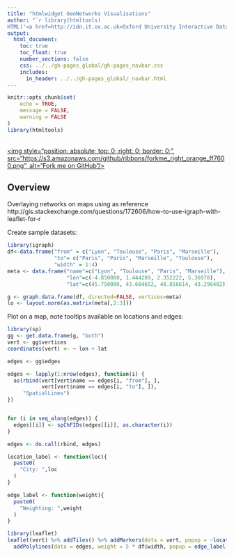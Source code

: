 ```yaml
---
title: "htmlwidget GeoNetworks Visualisations"
author: "`r library(htmltools)
HTML('<a href=http://idn.it.ox.ac.uk>Oxford University Interactive Data Network</a>')`"
output: 
  html_document:
    toc: true
    toc_float: true
    number_sections: false
    css: ../../gh-pages_global/gh-pages_navbar.css
    includes:
      in_header: ../../gh-pages_global/_navbar.html
---
```

```r
knitr::opts_chunk$set(
	echo = TRUE,
	message = FALSE,
	warning = FALSE
)
library(htmltools)
```

<a href="https://github.com/martinjhnhadley/OxfordIDN_htmlwidgets/tree/gh-pages/geovis/GeoNetworks" target="blank">  
<img style="position: absolute; top: 0; right: 0; border: 0;",
             src="https://s3.amazonaws.com/github/ribbons/forkme_right_orange_ff7600.png",
             alt="Fork me on GitHub"/>
</a>

## Overview

Overlaying networks on maps using as reference http://gis.stackexchange.com/questions/172606/how-to-use-igraph-with-leaflet-for-r

Create sample datasets:

```r
library(igraph)
df<-data.frame("from" = c("Lyon", "Toulouse", "Paris", "Marseille"), 
               "to"= c("Paris", "Paris", "Marseille", "Toulouse"),
               "width" = 1:4)
meta <- data.frame("name"=c("Lyon", "Toulouse", "Paris", "Marseille"), 
                   "lon"=c(-4.850000, 1.444209, 2.352222, 5.36978),  
                   "lat"=c(45.750000, 43.604652, 48.856614, 43.296482))

g <- graph.data.frame(df, directed=FALSE, vertices=meta)
lo <- layout.norm(as.matrix(meta[,2:3]))
```

Plot on a map, note tooltips available on locations and edges:

```r
library(sp)
gg <- get.data.frame(g, "both")
vert <- gg$vertices
coordinates(vert) <- ~ lon + lat

edges <- gg$edges

edges <- lapply(1:nrow(edges), function(i) {
  as(rbind(vert[vert$name == edges[i, "from"], ],
           vert[vert$name == edges[i, "to"], ]),
     "SpatialLines")
})


for (i in seq_along(edges)) {
  edges[[i]] <- spChFIDs(edges[[i]], as.character(i))
}

edges <- do.call(rbind, edges)

location_label <- function(loc){
  paste0(
    "City: ",loc
  )
}

edge_label <- function(weight){
  paste0(
    "Weighting: ",weight
  )
}

library(leaflet)
leaflet(vert) %>% addTiles() %>% addMarkers(data = vert, popup = ~location_label(name)) %>%
  addPolylines(data = edges, weight = 5 * df$width, popup = edge_label(df$width))
```


